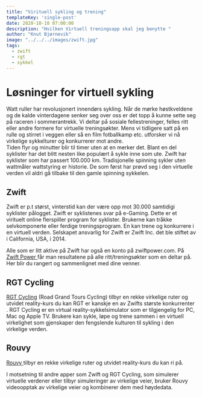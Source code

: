 ---
title: "Virituell sykling og trening"
templateKey: 'single-post'
date: 2020-10-10 07:00:00
description: "Hvilken Virtuell treningsapp skal jeg benytte "
author: "Knut Bjørnevik"
image: "../../../images/zwift.jpg"
tags:
  - zwift
  - rgt
  - sykkel
---

<h1> Løsninger for virtuell sykling </h1> 

Watt ruller har revolusjonert innendørs sykling. Når de mørke høstkveldene og de kalde vinterdagene senker seg over oss er det topp å kunne sette seg på raceren i sommerantrekk. Vi deltar på sosiale fellestreninger, felles ritt eller andre formere for virtuelle treningsøkter.  Mens vi tidligere satt på en rulle og stirret i veggen eller så en film fotballkamp etc. utforsker vi nå virkelige sykkelturer og konkurrerer mot andre.  
Tiden flyr og minutter blir til timer uten at en merker det. Blant en del syklister har det blitt nesten like populært å sykle inne som ute. Zwift har syklister som har passert 100.000 km.
Tradisjonelle spinning sykler  uten wattmåler wattstyring er historie. 
De som først har prøvd seg i den virtuelle verden vil aldri gå tilbake til den gamle spinning sykkelen.

<h2>Zwift </h2>
Zwift er p.t størst, vinterstid kan der være opp mot 30.000 samtidigi syklister pålogget.  Zwift er syklistenes svar på e-Gaming. Dette er et virituelt online flerspiller program for syklister. Brukerne kan tråkke selvkomponerte eller ferdige treningsprogram. En kan trene og konkurrere i en virtuell verden. 
Selskapet ansvarlig for Zwift er Zwift Inc. det ble stiftet av i California, USA, i 2014.


Alle som er litt aktive på Zwift har også en konto på zwiftpower.com. 
På <a target="_blank" rel="noopener noreferrer" href= "https://zwiftpower.com/team.php?id=4977"> Zwift Power   </a> får man resultatene på alle ritt/treningsøkter som en deltar på.  Her blir du rangert og sammenlignet med dine venner. 


## RGT Cycling
<a target="_blank" rel="noopener noreferrer" href= "https://RGT.com/" > RGT Cycling</a> (Road Grand Tours Cycling) tilbyr en rekke virkelige ruter og utvidet reality-kurs du kan RGT er kanskje en av Zwifts største konkurrenter .  RGT Cycling er en virtual reality-sykkelsimulator som er tilgjengelig for PC, Mac og Apple TV.  Brukere kan sykle, løpe og trene sammen i en virtuell virkelighet som gjenskaper den fengslende kulturen til sykling i den virkelige verden.


## Rouvy
<a target="_blank" rel="noopener noreferrer" href= "https://rouvy.com/en/" > Rouvy </a>
 tilbyr en rekke virkelige ruter og utvidet reality-kurs du kan ri på.

I motsetning til andre apper som Zwift og RGT Cycling, som simulerer virtuelle 
verdener eller tilbyr simuleringer av virkelige veier, bruker Rouvy videoopptak av virkelige veier og 
kombinerer dem med høydedata.

